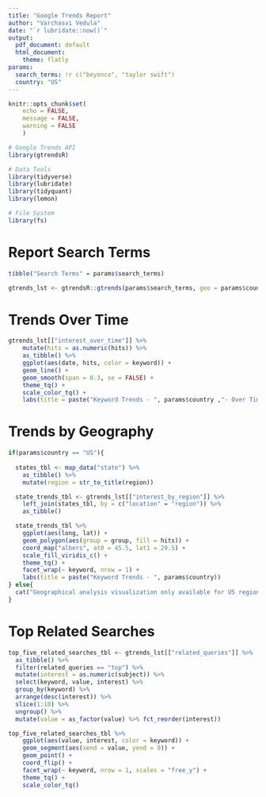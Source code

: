 ```yaml
---
title: "Google Trends Report"
author: "Varchasvi Vedula"
date: "`r lubridate::now()`"
output:
  pdf_document: default
  html_document:
    theme: flatly
params:
  search_terms: !r c("beyonce", "taylor swift")
  country: "US"
---
```


```r
knitr::opts_chunk$set(
    echo = FALSE,
    message = FALSE,
    warning = FALSE
    )

# Google Trends API
library(gtrendsR)

# Data Tools
library(tidyverse)
library(lubridate)
library(tidyquant)
library(lemon)

# File System
library(fs)
```

# Report Search Terms

```r
tibble("Search Terms" = params$search_terms)
```

```r
gtrends_lst <- gtrendsR::gtrends(params$search_terms, geo = params$country, time = "all")
```


# Trends Over Time

```r
gtrends_lst[["interest_over_time"]] %>% 
    mutate(hits = as.numeric(hits)) %>%
    as_tibble() %>%
    ggplot(aes(date, hits, color = keyword)) +
    geom_line() +
    geom_smooth(span = 0.3, se = FALSE) +
    theme_tq() +
    scale_color_tq() +
    labs(title = paste("Keyword Trends - ", params$country ,"- Over Time"))
```

\newpage

# Trends by Geography

```r

if(params$country == "US"){
  
  states_tbl <- map_data("state") %>%
    as_tibble() %>%
    mutate(region = str_to_title(region))

  state_trends_tbl <- gtrends_lst[["interest_by_region"]] %>%
    left_join(states_tbl, by = c("location" = "region")) %>%
    as_tibble()

  state_trends_tbl %>%
    ggplot(aes(long, lat)) +
    geom_polygon(aes(group = group, fill = hits)) +
    coord_map("albers", at0 = 45.5, lat1 = 29.5) +
    scale_fill_viridis_c() +
    theme_tq() +
    facet_wrap(~ keyword, nrow = 1) +
    labs(title = paste("Keyword Trends - ", params$country))
} else{
  cat("Geographical analysis visualization only available for US region")
}
```

# Top Related Searches

```r
top_five_related_searches_tbl <- gtrends_lst[["related_queries"]] %>%
  as_tibble() %>%
  filter(related_queries == "top") %>%
  mutate(interest = as.numeric(subject)) %>%
  select(keyword, value, interest) %>%
  group_by(keyword) %>%
  arrange(desc(interest)) %>%
  slice(1:10) %>%
  ungroup() %>% 
  mutate(value = as_factor(value) %>% fct_reorder(interest))

top_five_related_searches_tbl %>%
    ggplot(aes(value, interest, color = keyword)) +
    geom_segment(aes(xend = value, yend = 0)) +
    geom_point() +
    coord_flip() +
    facet_wrap(~ keyword, nrow = 1, scales = "free_y") +
    theme_tq() +
    scale_color_tq()
```

